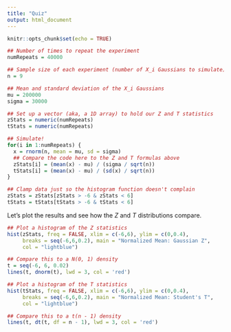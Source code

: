 ```yaml
---
title: "Quiz"
output: html_document
---
```


```r
knitr::opts_chunk$set(echo = TRUE)
```

```r
## Number of times to repeat the experiment
numRepeats = 40000

## Sample size of each experiment (number of X_i Gaussians to simulate)
n = 9

## Mean and standard deviation of the X_i Gaussians
mu = 200000
sigma = 30000

## Set up a vector (aka, a 1D array) to hold our Z and T statistics
zStats = numeric(numRepeats)
tStats = numeric(numRepeats)

## Simulate!
for(i in 1:numRepeats) {
  x = rnorm(n, mean = mu, sd = sigma)
  ## Compare the code here to the Z and T formulas above
  zStats[i] = (mean(x) - mu) / (sigma / sqrt(n))
  tStats[i] = (mean(x) - mu) / (sd(x) / sqrt(n))
}

## Clamp data just so the histogram function doesn't complain
zStats = zStats[zStats > -6 & zStats < 6]
tStats = tStats[tStats > -6 & tStats < 6]
```

Let's plot the results and see how the $Z$ and $T$ distributions compare.
```r
## Plot a histogram of the Z statistics
hist(zStats, freq = FALSE, xlim = c(-6,6), ylim = c(0,0.4),
     breaks = seq(-6,6,0.2), main = "Normalized Mean: Gaussian Z",
     col = "lightblue")

## Compare this to a N(0, 1) density
t = seq(-6, 6, 0.02)
lines(t, dnorm(t), lwd = 3, col = 'red')

## Plot a histogram of the T statistics
hist(tStats, freq = FALSE, xlim = c(-6,6), ylim = c(0,0.4),
     breaks = seq(-6,6,0.2), main = "Normalized Mean: Student's T",
     col = "lightblue")

## Compare this to a t(n - 1) density
lines(t, dt(t, df = n - 1), lwd = 3, col = 'red')
```
